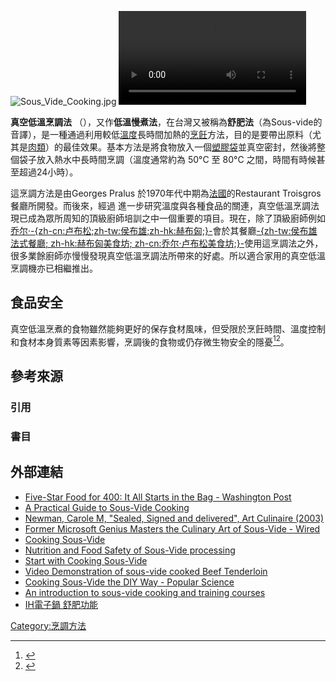[[File:Sous_Vide_Cooking.jpg|thumb]]
[[File:Sous_vide_overview_by_Nomiku_with_VO.webm|thumb]]

'''真空低溫烹調法''' （{{lang-fr|Cuisine sous-vide}}），又作'''低溫慢煮法'''，在台灣又被稱為'''舒肥法'''（為Sous-vide的音譯），是一種通過利用較低[[溫度|溫度]]長時間加熱的[[烹飪|烹飪]]方法，目的是要帶出原料（尤其是[[肉類|肉類]]）的最佳效果。基本方法是將食物放入一個[[塑膠袋|塑膠袋]]並真空密封，然後將整個袋子放入熱水中長時間烹調（溫度通常約為 50°C 至 80°C 之間，時間有時候甚至超過24小時）。

這烹調方法是由Georges Pralus 於1970年代中期為[[法國|法國]]的Restaurant Troisgros 餐廳所開發。而後來，經過{{link-en|Bruno Goussault|Bruno Goussault|Bruno Goussault}} 進一步研究溫度與各種食品的關連，真空低溫烹調法現已成為眾所周知的頂級廚師培訓之中一個重要的項目。現在，除了頂級廚師例如[[Joël_Robuchon|乔尔·-{zh-cn:卢布松;zh-tw:侯布雄;zh-hk:赫布匈;}-]]會於其餐廳[[L'Atelier_de_Joel_Robuchon|-{zh-tw:侯布雄法式餐廳; zh-hk:赫布匈美食坊; zh-cn:乔尔·卢布松美食坊;}-]]使用這烹調法之外，很多業餘廚師亦慢慢發現真空低溫烹調法所帶來的好處。所以適合家用的真空低溫烹調機亦已相繼推出。

== 食品安全 ==
真空低溫烹煮的食物雖然能夠更好的保存食材風味，但受限於烹飪時間、溫度控制和食材本身質素等因素影響，烹調後的食物或仍存微生物安全的隱憂<ref name="20170815食物安全中心">{{Cite web |url = https://www.cfs.gov.hk/tc_chi/multimedia/multimedia_pub/multimedia_pub_fsf_94_02.html |title = 食物安全焦點 慢煮與食物安全 |author = 馬嘉明 |date = 2017-08-15 |publisher = 香港特別行政區政府食物安全中心|language = zh-hk |accessdate = 2018-08-01  |format = html |quote = <!--引用的相關原文--> |archiveurl = https://web.archive.org/web/20180615234621/https://www.cfs.gov.hk/tc_chi/multimedia/multimedia_pub/multimedia_pub_fsf_94_02.html |archivedate= 2018-06-15 }}</ref><ref name="20161216明報">{{Cite web |url = https://news.mingpao.com/pns/dailynews/web_tc/article/20161216/s00005/1481824679578|title = 慢煮肉鮮嫩 但殺唔清病菌？ |author = <!--作者--> |date = 2016-12-16 |publisher = 明報 |language = zh-hk  |accessdate = 2018-08-01  |format = <!--格式--> |quote = <!--引用的相關原文--> |archiveurl = https://web.archive.org/web/20161218085607/https://news.mingpao.com/pns/dailynews/web_tc/article/20161216/s00005/1481824679578 |archivedate= 2016-12-18 }}</ref>。

== 參考來源 ==
{{portal|飲食}}
=== 引用 ===
{{reflist|2}}
===書目===

== 外部連結 ==
* [http://www.washingtonpost.com/wp-dyn/content/article/2005/10/04/AR2005100400271_pf.html Five-Star Food for 400: It All Starts in the Bag - Washington Post] {{Wayback|url=http://www.washingtonpost.com/wp-dyn/content/article/2005/10/04/AR2005100400271_pf.html |date=20180605182018 }}
* [http://www.douglasbaldwin.com/sous-vide.html A Practical Guide to Sous-Vide Cooking] {{Wayback|url=http://www.douglasbaldwin.com/sous-vide.html |date=20110128101950 }}
* [http://www.findarticles.com/p/articles/mi_m0JAW/is_71/ai_112016499 Newman, Carole M, "Sealed, Signed and delivered", Art Culinaire (2003)] {{Wayback|url=http://www.findarticles.com/p/articles/mi_m0JAW/is_71/ai_112016499 |date=20100109201158 }}
* [http://www.wired.com/culture/lifestyle/magazine/16-03/st_nathan Former Microsoft Genius Masters the Culinary Art of Sous-Vide - Wired] {{Wayback|url=http://www.wired.com/culture/lifestyle/magazine/16-03/st_nathan |date=20130520091337 }}
* [http://www.cookingsousvide.com/ Cooking Sous-Vide] {{Wayback|url=http://www.cookingsousvide.com/ |date=20140726122623 }}
* [https://web.archive.org/web/20061114164514/https://www.techneusa.com/Seal%20Appeal.pdf Nutrition and Food Safety of Sous-Vide processing]
* [http://www.sousvidecooking.org Start with Cooking Sous-Vide] {{Wayback|url=http://www.sousvidecooking.org/ |date=20210311160600 }}
* [http://www.youtube.com/watch?v=oKdDfunjYio Video Demonstration of sous-vide cooked Beef Tenderloin] {{Wayback|url=http://www.youtube.com/watch?v=oKdDfunjYio |date=20200301234352 }}
* [http://www.popsci.com/diy/article/2010-01/cooking-sous-vide-inexpensive-diy-way Cooking Sous-Vide the DIY Way - Popular Science] {{Wayback|url=http://www.popsci.com/diy/article/2010-01/cooking-sous-vide-inexpensive-diy-way |date=20210410211257 }}
* [https://web.archive.org/web/20100304175726/http://www.culinaryinnovations.co.uk/sous-vide.html An introduction to sous-vide cooking and training courses]
* [https://www.youtube.com/watch?v=SfcR3Jd9o6U IH電子鍋 舒肥功能]

{{烹飪技術}}

[[Category:烹調方法|Category:烹調方法]]